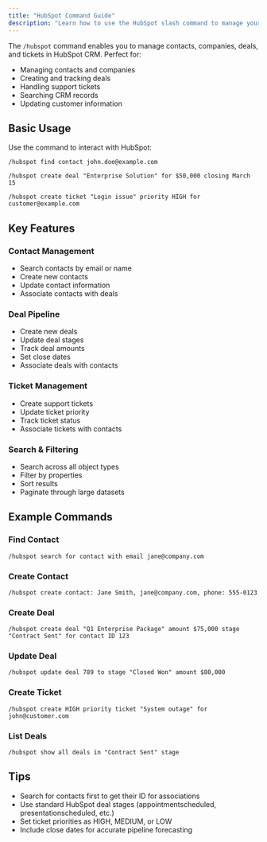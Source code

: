 ```yaml
---
title: "HubSpot Command Guide"
description: "Learn how to use the HubSpot slash command to manage your CRM data"
---
```


The `/hubspot` command enables you to manage contacts, companies, deals, and tickets in HubSpot CRM. Perfect for:

- Managing contacts and companies
- Creating and tracking deals
- Handling support tickets
- Searching CRM records
- Updating customer information

## Basic Usage

Use the command to interact with HubSpot:

```
/hubspot find contact john.doe@example.com
```

```
/hubspot create deal "Enterprise Solution" for $50,000 closing March 15
```

```
/hubspot create ticket "Login issue" priority HIGH for customer@example.com
```

## Key Features

### Contact Management
- Search contacts by email or name
- Create new contacts
- Update contact information
- Associate contacts with deals

### Deal Pipeline
- Create new deals
- Update deal stages
- Track deal amounts
- Set close dates
- Associate deals with contacts

### Ticket Management
- Create support tickets
- Update ticket priority
- Track ticket status
- Associate tickets with contacts

### Search & Filtering
- Search across all object types
- Filter by properties
- Sort results
- Paginate through large datasets

## Example Commands

### Find Contact
```
/hubspot search for contact with email jane@company.com
```

### Create Contact
```
/hubspot create contact: Jane Smith, jane@company.com, phone: 555-0123
```

### Create Deal
```
/hubspot create deal "Q1 Enterprise Package" amount $75,000 stage "Contract Sent" for contact ID 123
```

### Update Deal
```
/hubspot update deal 789 to stage "Closed Won" amount $80,000
```

### Create Ticket
```
/hubspot create HIGH priority ticket "System outage" for john@customer.com
```

### List Deals
```
/hubspot show all deals in "Contract Sent" stage
```

## Tips
- Search for contacts first to get their ID for associations
- Use standard HubSpot deal stages (appointmentscheduled, presentationscheduled, etc.)
- Set ticket priorities as HIGH, MEDIUM, or LOW
- Include close dates for accurate pipeline forecasting 